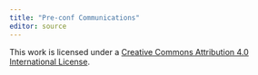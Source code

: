 ```yaml
---
title: "Pre-conf Communications"
editor: source
---
```


This work is licensed under a [Creative Commons Attribution 4.0 International License](https://creativecommons.org/licenses/by/4.0/).
